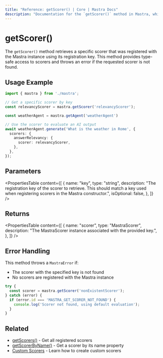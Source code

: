 ```yaml
---
title: "Reference: getScorer() | Core | Mastra Docs"
description: "Documentation for the `getScorer()` method in Mastra, which retrieves a specific scorer by its registration key."
---
```


# getScorer()

The `getScorer()` method retrieves a specific scorer that was registered with the Mastra instance using its registration key. This method provides type-safe access to scorers and throws an error if the requested scorer is not found.

## Usage Example

```typescript
import { mastra } from './mastra';

// Get a specific scorer by key
const relevancyScorer = mastra.getScorer('relevancyScorer');

const weatherAgent = mastra.getAgent('weatherAgent')

// Use the scorer to evaluate an AI output
await weatherAgent.generate('What is the weather in Rome', {
  scorers: {
    answerRelevancy: {
      scorer: relevancyScorer,
    },
  },
});
```

## Parameters

<PropertiesTable
  content={[
    {
      name: "key",
      type: "string",
      description: "The registration key of the scorer to retrieve. This should match a key used when registering scorers in the Mastra constructor.",
      isOptional: false,
    },
  ]}
/>

## Returns

<PropertiesTable
  content={[
    {
      name: "scorer",
      type: "MastraScorer",
      description: "The MastraScorer instance associated with the provided key.",
    },
  ]}
/>

## Error Handling

This method throws a `MastraError` if:
- The scorer with the specified key is not found
- No scorers are registered with the Mastra instance

```typescript
try {
  const scorer = mastra.getScorer('nonExistentScorer');
} catch (error) {
  if (error.id === 'MASTRA_GET_SCORER_NOT_FOUND') {
    console.log('Scorer not found, using default evaluation');
  }
}
```

## Related

- [getScorers()](../../reference/core/getScorers.mdx) - Get all registered scorers
- [getScorerByName()](../../reference/core/getScorerByName.mdx) - Get a scorer by its name property
- [Custom Scorers](../../docs/scorers/custom-scorers.mdx) - Learn how to create custom scorers
